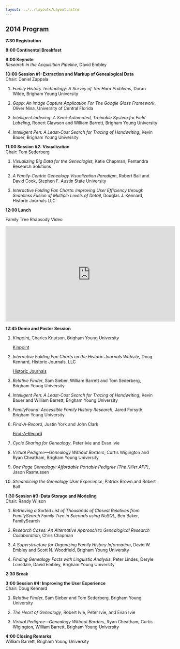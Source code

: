 ```yaml
---
layout: ../../layouts/Layout.astro
---
```



## 2014 Program

**7:30 Registration**

**8:00 Continental Breakfast**

**9:00 Keynote**  
_Research in the Acquisition Pipeline_, David
Embley<Presentation url="/conf/2014/embley-acquisition-presentation-fhtw2014.pdf" />

**10:00 Session #1: Extraction and Markup of Genealogical Data**  
Chair: Daniel Zappala

1. _Family History Technology: A Survey of Ten Hard Problems_, Doran Wilde,
   Brigham Young
   University<Paper url="/conf/2014/wilde-hard-fhtw2014.pdf" /><Presentation url="/conf/2014/wilde-hard-presentation-fhtw2014.pdf" />

1. _Gapp: An Image Capture Application For The Google Glass Framework_, Oliver
   Nina, University of Central
   Florida<Paper url="/conf/2014/nina-gapp-fhtw2014.pdf" /><Presentation url="/conf/2014/nina-gapp-presentation-fhtw2014.pdf" />

1. _Intelligent Indexing: A Semi-Automated, Trainable System for Field
   Labeling_, Robert Clawson and William Barrett, Brigham Young
   University<Paper url="/conf/2014/clawson-intelligent-fhtw2014.pdf" /><Presentation url="/conf/2014/clawson-intelligent-presentation-fhtw2014.pdf" />

1. _Intelligent Pen: A Least-Cost Search for Tracing of Handwriting_, Kevin
   Bauer, Brigham Young
   University<Paper url="/conf/2014/bauer-intelligent-fhtw2014.pdf" /><Presentation url="/conf/2014/bauer-intelligent-presentation-fhtw2014.pdf" />

**11:00 Session #2: Visualization**  
Chair: Tom Sederberg

1. _Visualizing Big Data for the Genealogist_, Katie Chapman, Pentandra Research
   Solutions

1. _A Family-Centric Genealogy Visualization Paradigm_, Robert Ball and David
   Cook, Stephen F. Austin State
   University<Paper url="/conf/2014/ball-family-fhtw2014.pdf" /><Presentation url="/conf/2014/ball-family-presentation-fhtw2014.pdf" />

1. _Interactive Folding Fan Charts: Improving User Efficiency through Seamless
   Fusion of Multiple Levels of Detail_, Douglas J. Kennard, Historic Journals
   LLC<Paper url="/conf/2014/kennard-interactive-fhtw2014.pdf" /><Presentation url="/conf/2014/kennard-interactive-presentation-fhtw2014.pdf" />

**12:00 Lunch**

Family Tree Rhapsody Video

<iframe
  width="560"
  height="315"
  src="https://www.youtube.com/embed/S6xY5atd-9Q"
  frameborder="0"
  allowfullscreen
></iframe>

**12:45 Demo and Poster Session**

1. _Kinpoint_, Charles Knutson, Brigham Young University

   <a href="https://kinpoint.com/">Kinpoint</a>

1. _Interactive Folding Fan Charts on the Historic Journals Website_, Doug
   Kennard, Historic Journals, LLC

   <a href="https://hjournals.com/" class="btn btn-warning btn-xs">
     Historic Journals
   </a>

1. _Relative Finder_, Sam Sieber, William Barrett and Tom Sederberg, Brigham
   Young University

1. _Intelligent Pen: A Least-Cost Search for Tracing of Handwriting_, Kevin
   Bauer and William Barrett, Brigham Young University

1. _FamilyFound: Accessible Family History Research_, Jared Forsyth, Brigham
   Young University

1. _Find-A-Record_, Justin York and John Clark

   <a href="http://www.findarecord.com" class="btn btn-warning btn-xs">
     Find-A-Record
   </a>

1. _Cycle Sharing for Genealogy_, Peter Ivie and Evan
   Ivie<Presentation url="/conf/2014/ivie-cycle-presentation-fhtw2014.pdf" />

1. _Virtual Pedigree—Genealogy Without Borders_, Curtis Wigington and Ryan
   Cheatham, Brigham Young
   University<Paper url="/conf/2014/cheatham-virtual-fhtw2014.pdf" /><Presentation url="/conf/2014/cheatham-virtual-presentation-fhtw2014.pdf" />

1. _One Page Genealogy: Affordable Portable Pedigree (The Killer APP)_, Jason
   Rasmussen

1. _Streamlining the Genealogy User Experience_, Patrick Brown and Robert
   Ball<Presentation url="/conf/2014/brown-streamlining-presentation-fhtw2014.pdf" />

**1:30 Session #3: Data Storage and Modeling**  
Chair: Randy Wilson

1. _Retrieving a Sorted List of Thousands of Closest Relatives from FamilySearch
   Family Tree in Seconds using NoSQL_, Ben Baker,
   FamilySearch<Paper url="/conf/2014/baker-retrieving-fhtw2014.pdf" /><Presentation url="/conf/2014/baker-retrieving-presentation-fhtw2014.pdf" />

1. _Research Cases: An Alternative Approach to Genealogical Research
   Collaboration_, Chris Chapman

1. _A Superstructure for Organizing Family History Information_, David W. Embley
   and Scott N. Woodfield, Brigham Young
   University<Paper url="/conf/2014/embley-superstructure-fhtw2014.pdf" /><Presentation url="/conf/2014/embley-superstructure-presentation-fhtw2014.pdf" />

1. _Finding Genealogy Facts with Linguistic Analysis_, Peter Lindes, Deryle
   Lonsdale, David Embley, Brigham Young
   University<Paper url="/conf/2014/lindes-finding-fhtw2014.pdf" /><Presentation url="/conf/2014/lindes-finding-presentation-fhtw2014.pdf" />

**2:30 Break**

**3:00 Session #4: Improving the User Experience**  
Chair: Doug Kennard

1. _Relative Finder_, Sam Sieber and Tom Sederberg, Brigham Young
   University<Paper url="/conf/2014/sieber-relative-fhtw2014.pdf" /><Presentation url="/conf/2014/sieber-relative-presentation-fhtw2014.html" />

1. _The Heart of Genealogy_, Robert Ivie, Peter Ivie, and Evan
   Ivie<Paper url="/conf/2014/ivie-heart-fhtw2014.pdf" /><Presentation url="/conf/2014/ivie-heart-presentation-fhtw2014.pdf" />

1. _Virtual Pedigree—Genealogy Without Borders_, Ryan Cheatham, Curtis
   Wigington, William Barrett, Brigham Young
   University<Paper url="/conf/2014/cheatham-virtual-fhtw2014.pdf" /><Presentation url="/conf/2014/cheatham-virtual-presentation-fhtw2014.pdf" />

**4:00 Closing Remarks**  
William Barrett, Brigham Young University
